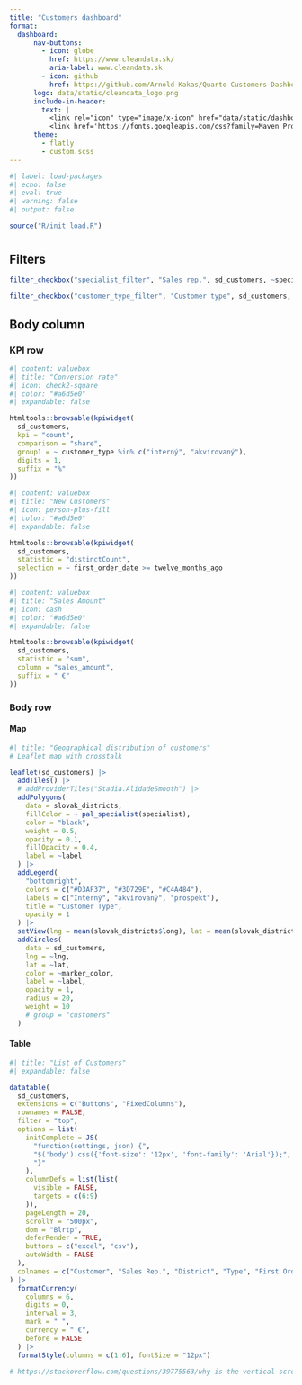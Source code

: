 ```yaml
---
title: "Customers dashboard"
format:
  dashboard:
      nav-buttons:
        - icon: globe
          href: https://www.cleandata.sk/
          aria-label: www.cleandata.sk
        - icon: github
          href: https://github.com/Arnold-Kakas/Quarto-Customers-Dashboard
      logo: data/static/cleandata_logo.png
      include-in-header:
        text: |
          <link rel="icon" type="image/x-icon" href="data/static/dashboard.ico">
          <link href='https://fonts.googleapis.com/css?family=Maven Pro' rel='stylesheet'>
      theme:
        - flatly
        - custom.scss
---
```


```r
#| label: load-packages
#| echo: false
#| eval: true
#| warning: false
#| output: false

source("R/init load.R")
```

#

## Filters {.sidebar}

```r
filter_checkbox("specialist_filter", "Sales rep.", sd_customers, ~specialist)
```

```r
filter_checkbox("customer_type_filter", "Customer type", sd_customers, ~customer_type)
```

## Body column

### KPI row {height="15%"}

```r
#| content: valuebox
#| title: "Conversion rate"
#| icon: check2-square
#| color: "#a6d5e0"
#| expandable: false

htmltools::browsable(kpiwidget(
  sd_customers,
  kpi = "count",
  comparison = "share",
  group1 = ~ customer_type %in% c("interný", "akvírovaný"),
  digits = 1,
  suffix = "%"
))
```

```r
#| content: valuebox
#| title: "New Customers"
#| icon: person-plus-fill
#| color: "#a6d5e0"
#| expandable: false

htmltools::browsable(kpiwidget(
  sd_customers,
  statistic = "distinctCount",
  selection = ~ first_order_date >= twelve_months_ago
))
```

```r
#| content: valuebox
#| title: "Sales Amount"
#| icon: cash
#| color: "#a6d5e0"
#| expandable: false

htmltools::browsable(kpiwidget(
  sd_customers,
  statistic = "sum",
  column = "sales_amount",
  suffix = " €"
))
```
### Body row {height="85%"}

#### Map {width="50%"}

```r
#| title: "Geographical distribution of customers"
# Leaflet map with crosstalk

leaflet(sd_customers) |>
  addTiles() |>
  # addProviderTiles("Stadia.AlidadeSmooth") |>
  addPolygons(
    data = slovak_districts,
    fillColor = ~ pal_specialist(specialist),
    color = "black",
    weight = 0.5,
    opacity = 0.1,
    fillOpacity = 0.4,
    label = ~label
  ) |>
  addLegend(
    "bottomright",
    colors = c("#D3AF37", "#3D729E", "#C4A484"),
    labels = c("Interný", "akvírovaný", "prospekt"),
    title = "Customer Type",
    opacity = 1
  ) |>
  setView(lng = mean(slovak_districts$long), lat = mean(slovak_districts$lat), zoom = 7) |>
  addCircles(
    data = sd_customers,
    lng = ~lng,
    lat = ~lat,
    color = ~marker_color,
    label = ~label,
    opacity = 1,
    radius = 20,
    weight = 10
    # group = "customers"
  )
```


#### Table {width="50%"}
```r
#| title: "List of Customers"
#| expandable: false

datatable(
  sd_customers,
  extensions = c("Buttons", "FixedColumns"),
  rownames = FALSE,
  filter = "top",
  options = list(
    initComplete = JS(
      "function(settings, json) {",
      "$('body').css({'font-size': '12px', 'font-family': 'Arial'});",
      "}"
    ),
    columnDefs = list(list(
      visible = FALSE,
      targets = c(6:9)
    )),
    pageLength = 20,
    scrollY = "500px",
    dom = "Blrtp",
    deferRender = TRUE,
    buttons = c("excel", "csv"),
    autoWidth = FALSE
  ),
  colnames = c("Customer", "Sales Rep.", "District", "Type", "First Order", "Sales Amount"),
) |>
  formatCurrency(
    columns = 6,
    digits = 0,
    interval = 3,
    mark = " ",
    currency = " €",
    before = FALSE
  ) |>
  formatStyle(columns = c(1:6), fontSize = "12px")

# https://stackoverflow.com/questions/39775563/why-is-the-vertical-scroll-here-not-working
```
